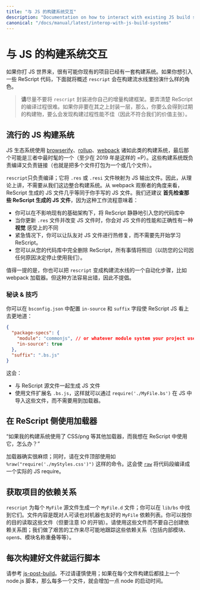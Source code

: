 ```yaml
---
title: "与 JS 的构建系统交互"
description: "Documentation on how to interact with existing JS build systems"
canonical: "/docs/manual/latest/interop-with-js-build-systems"
---
```


<!--
# Interop with JS Build Systems
-->
# 与 JS 的构建系统交互

<!--
If you come from JS, chances are that you already have a build system in your existing project. Here's an overview of the role `rescript` would play in your build pipeline, if you want to introduce some ReScript code.
-->

如果你打 JS 世界来，很有可能你现有的项目已经有一套构建系统。如果你想引入一些 ReScript 代码，下面就将概述 `rescript` 会在构建流水线里扮演什么样的角色。

<!--
> **Please** try not to wrap `rescript` into your own incremental build framework. ReScript's compilation is very hard to get right, and you'll inevitably run into stale or badly performing builds (therefore erasing much of our value proposition) if you create your own meta layer on top.
-->

> **请**尽量不要将 `rescript` 封装进你自己的增量构建框架。要弄清楚 ReScript 的编译过程很难。如果你非要在其之上封装一层，那么，你要么会得到过期的构建物，要么会发现构建过程性能不佳（因此不符合我们的价值主张）。

<!--
## Popular JS Build Systems
-->
## 流行的 JS 构建系统

<!--
The JS ecosystem uses a few build systems: [browserify](http://browserify.org/), [rollup](https://github.com/rollup/rollup), [webpack](https://webpack.js.org/), etc. The latter's probably the most popular of the three (as of 2019 =P). These build systems do both the compilation and the linking (aka, bundling many files into one or few files).
-->

JS 生态系统使用 [browserify](http://browserify.org/)、[rollup](https://github.com/rollup/rollup)、[webpack](https://webpack.js.org/) 诸如此类的构建系统，最后那个可能是三者中最时髦的一个（至少在 2019 年是这样的 =P）。这些构建系统既负责编译又负责链接（也就是把多个文件打包为一个或几个文件）。

<!--
`rescript` only take care of the compilation step; it maps one `.res`/`.resi` file into one JS output file. As such, in theory, no build system integration is needed from our side. From e.g. the webpack watcher's perspective, the JS files ReScript generates are almost equivalent to your hand-written JS files. We also recommend **that you initially check in those ReScript-generated JS files**, as this workflow means:
-->
<!--
- You can introduce ReScript silently into your codebase without disturbing existing infra.
- You have a **visual** diff of the performance & correctness of your JS file when you update the `.res` files and the JS artifacts change.
- You can let teammates hot-patch the JS files in emergency situations, without needing to first start learning ReScript.
- You can remove ReScript completely from your codebase and things will still work (in case your company decides to stop using us for whatever reason).
-->

`rescript`只负责编译；它将 `.res` 或 `.resi` 文件映射为 JS 输出文件。因此，从理论上讲，不需要从我们这边整合构建系统。从 webpack 观察者的角度来看，ReScript 生成的 JS 文件几乎等同于你手写的 JS 文件。我们还建议 **首先检查那些 ReScript 生成的 JS 文件**，因为这种工作流程意味着：

- 你可以在不影响现有的基础架构下，将 ReScript 静静地引入您的代码库中
- 当你更新 `.res` 文件并改变 JS 文件时，你会对 JS 文件的性能和正确性有一种 **视觉** 感受上的不同
- 紧急情况下，你可以让队友对 JS 文件进行热修复，而不需要先开始学习 ReScript。
- 您可以从您的代码库中完全删除 ReScript，所有事情将照旧（以防您的公司因任何原因决定停止使用我们）。

<!--
For what it's worth, you can also turn `rescript` into an automated step in your build pipeline, e.g. into a webpack loader; but such approach is error-prone and therefore discouraged.
-->
值得一提的是，你也可以把 `rescript` 变成构建流水线的一个自动化步骤，比如 webpack 加载器。但这种方法容易出错，因此不提倡。

<!--
### Tips & Tricks
-->
### 秘诀 & 技巧

<!--
You can make ReScript JS files look even more idiomatic through the in-source + bs suffix config in `bsconfig.json`:
-->

你可以在 `bsconfig.json` 中配置 `in-source` 和 `suffix` 字段使 ReScript JS 看上去更地道：

```json
{
  "package-specs": {
    "module": "commonjs", // or whatever module system your project uses
    "in-source": true
  },
  "suffix": ".bs.js"
}
```

<!--
This will:

- Generate the JS files alongside your ReScript source files.
- Use the file extension `.bs.js`, so that you can require these files on the JS side through `require('./MyFile.bs')`, without needing a loader.
-->

这会：

- 与 ReScript 源文件一起生成 JS 文件
- 使用文件扩展名 `.bs.js`，这样就可以通过 `require('./MyFile.bs')` 在 JS 中导入这些文件，而不需要用到加载器。

<!--
## Use Loaders on ReScript Side
-->
## 在 ReScript 侧使用加载器

<!--
"What if my build system uses a CSS/png/whatever loader and I'd like to use it in ReScript?"
-->

“如果我的构建系统使用了 CSS/png 等其他加载器，而我想在 ReScript 中使用它，怎么办？”

<!--
Loaders are indeed troublesome; in the meantime, please use e.g. `%raw("require('./myStyles.css')")` at the top of your file. This just uses [`raw`](embed-raw-javascript.md) to compile the snippet into an actual JS require.
-->

加载器确实很麻烦；同时，请在文件顶部使用如 `%raw("require('./myStyles.css')")` 这样的命令。这会使 [`raw`](embed-raw-javascript.md) 将代码段编译成一个实际的 JS require。

<!--
## Getting Project's Dependencies
-->
## 获取项目的依赖关系

<!--
`rescript` generates one `MyFile.d` file per `MyFile` source file; you'll find them in `lib/bs`. These are human readable, machine-friendly list of the dependencies of said `MyFile`. You can read into them for your purpose (though mind the IO overhead). Use these files instead of creating your own dependency graph; we did the hard work of tracking the dependencies as best as possible (including inner modules, `open`s, module names overlap, etc).
-->

`rescript` 为每个 `MyFile` 源文件生成一个 `MyFile.d` 文件；你可以在 `lib/bs` 中找到它们。文件内容是既对人可读也对机器也友好的 `MyFile` 依赖列表。你可以按你的目的读取这些文件（但要注意 IO 的开销）。请使用这些文件而不要自己创建依赖关系图；我们做了艰苦的工作来尽可能地跟踪这些依赖关系（包括内部模块、`open`s、模块名称重叠等等）。

<!--
## Run Script Per File Built
-->
## 每次构建好文件就运行脚本

<!--
See [js-post-build](build-configuration#js-post-build). Though please use it sparingly; if you hook up a node.js script after each file built, you'll incur the node startup time per file!
-->

请参考 [js-post-build](build-configuration#js-post-build)。不过请谨慎使用；如果在每个文件构建后都挂上一个 node.js 脚本，那么每多一个文件，就会增加一点 node 的启动时间。

